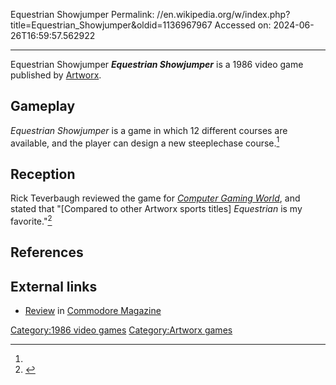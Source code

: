 Equestrian Showjumper
Permalink: //en.wikipedia.org/w/index.php?title=Equestrian_Showjumper&oldid=1136967967
Accessed on: 2024-06-26T16:59:57.562922



------
Equestrian Showjumper
{{Short description|1986 video game}}
{{Infobox video game
| collapsible = 
| state = 
| italic title = 
| title = Equestrian Showjumper
| image = Equestrianshowjumper cover.jpg
| alt = 
| caption = 
| developer =  
| publisher = [[Artworx]]
| series = 
| engine = 
| platforms = 
| released = 1986
| genre = 
| modes = 
}}'''''Equestrian Showjumper''''' is a 1986 video game published by [[Artworx]].

==Gameplay==
''Equestrian Showjumper'' is a game in which 12 different courses are available, and the player can design a new steeplechase course.<ref name="CGW35"/>

==Reception==
Rick Teverbaugh reviewed the game for ''[[Computer Gaming World]]'', and stated that "[Compared to other Artworx sports titles] ''Equestrian'' is my favorite."<ref name="CGW35">{{cite magazine |last=Teverbaugh |first=Rick |title=Sports Scoreboard |magazine=Computer Gaming World |date=March 1987 |volume=1 |issue=35 |pages=14}}</ref>

==References==
{{reflist}}

==External links==
*[https://archive.org/details/09-commodore-magazine/page/n109/mode/2up?q=equestrian Review] in [[Commodore Magazine]]

[[Category:1986 video games]]
[[Category:Artworx games]]